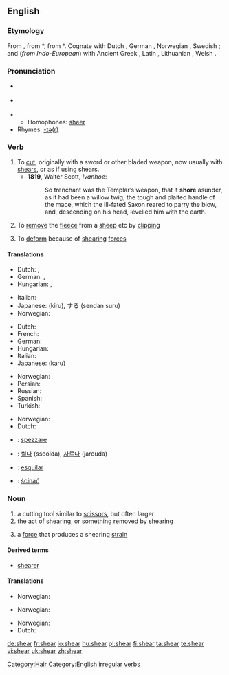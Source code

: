 ==English==
===Etymology===
From {{OE.}} {{term|scieran}}, from {{Ger.}} *{{term||skeran}}, from {{IE.}} *{{term||(s)ker-}}.  Cognate with Dutch {{term|scheren|lang=nl}}, German {{term|scheren|lang=de}}, Norwegian {{term|skjære}}, Swedish {{term|skära}}; and (''from Indo-European'') with Ancient Greek {{term|sc=Grek|κείρω|tr=keirō||I cut off}}, Latin {{term|caro||flesh}}, Lithuanian {{term|skìrti||separate}}, Welsh {{term|ysgar||separate}}.

===Pronunciation===
*{{qualifier|US}} {{IPA|/ʃir/}}
*{{qualifier|UK}} {{IPA|/ʃɪə/}}
*{{audio|en-us-shear.ogg|Audio (US)}}
**Homophones: [[sheer]]
*Rhymes: [[Rhymes:English:-ɪə(r)|-ɪə(r)]]

===Verb===
{{en-verb|shears|shearing|'''[[sheared]]''' ''or'' '''[[shore]]'''|'''[[shorn]] '''or''' [[sheared]]'''}}

# To [[cut]], originally with a sword or other bladed weapon, now usually with [[shears]], or as if using shears.
#* '''1819''', Walter Scott, ''Ivanhoe'':
#*: So trenchant was the Templar’s weapon, that it '''shore''' asunder, as it had been a willow twig, the tough and plaited handle of the mace, which the ill-fated Saxon reared to parry the blow, and, descending on his head, levelled him with the earth.
# To [[remove]] the [[fleece]] from a [[sheep]] etc by [[clipping]]
#{{physics}} To [[deform]] because of [[shearing]] [[force]]s

====Translations====
{{trans-top|to cut}}
*Dutch: {{t|nl|afsnijden}}, {{t+|nl|knippen}}
*German: {{t+|de|abschneiden}}, {{t+|de|schneiden}}
*Hungarian: {{t+|hu|vág}}, {{t|hu|levág}}
{{trans-mid}}
*Italian: {{t+|it|tagliare}}
*Japanese: {{t+|ja|切る|sc=Jpan}} (kiru), {{t+|ja|剪断|sc=Jpan}}する (sendan suru)
*Norwegian: {{t-|no|klippe}}
{{trans-bottom}}

{{trans-top|to remove the fleece from a sheep}}
*Dutch: {{t+|nl|scheren}}
*French: {{t+|fr|tondre}}
*German: {{t-|de|scheren}}
*Hungarian: {{t|hu|megnyír}}
*Italian: {{t+|it|tosare}}
*Japanese: {{t|ja|刈る|sc=Jpan}} (karu)
{{trans-mid}}
*Norwegian: {{t-|no|klippe}}
*Persian: {{t|fa|کوتاه کردن|sc=fa-Arab|xs=Persian}}
*Russian: {{t|ru|стричь|sc=Cyrl}}
*Spanish: {{t+|es|tundir}}
*Turkish: {{t|tr|kırkmak}}
{{trans-bottom}}

{{trans-top|to deform because of shearing forces}}
*Norwegian: {{t-|no|klippe}}
*Dutch: {{t+|nl|afschuiven}}
{{trans-mid}}
{{trans-bottom}}

{{checktrans-top}}
*{{ttbc|Italian}}: [[spezzare]]
{{checktrans-mid}}
*{{ttbc|Korean}}: [[썰다]] (sseolda), [[자르다]] (jareuda) 
*{{ttbc|Spanish}}: [[esquilar]] 
*{{ttbc|Polish}}: [[ścinać]]
{{checktrans-bottom}}

===Noun===
{{en-noun}}

# a cutting tool similar to [[scissors]], but often larger
# the act of shearing, or something removed by shearing
#{{physics}} a [[force]] that produces a shearing [[strain]]

====Derived terms====
*[[shearer]]

====Translations====
{{trans-top|a cutting tool similar to scissors}}
*Norwegian: {{t-|no|bøylesaks|c}}
{{trans-mid}}
{{trans-bottom}}

{{trans-top|the act of shearing, or something removed by shearing}}
*Norwegian: {{t-|no|klipp|m}}
{{trans-mid}}
{{trans-bottom}}

{{trans-top|a force that produces a shearing strain}}
*Norwegian: {{t-|no|klipp|n}}
*Dutch: {{t+|nl|afschuifkracht|m}}
{{trans-mid}}
{{trans-bottom}}

[[Category:Hair]]
[[Category:English irregular verbs]]

[[de:shear]]
[[fr:shear]]
[[io:shear]]
[[hu:shear]]
[[pl:shear]]
[[fi:shear]]
[[ta:shear]]
[[te:shear]]
[[vi:shear]]
[[uk:shear]]
[[zh:shear]]